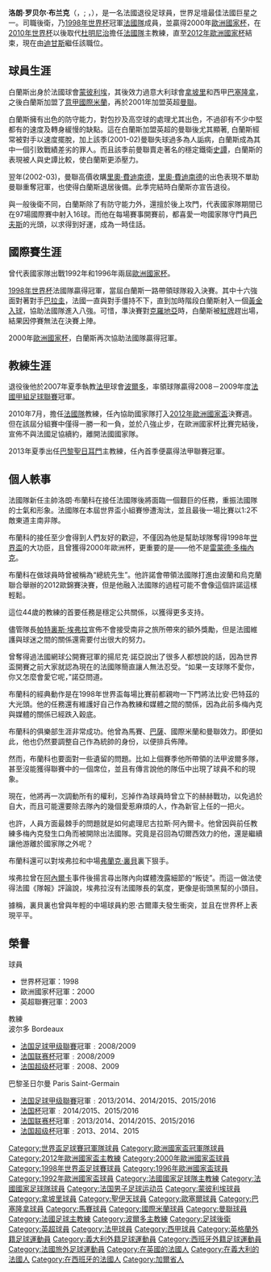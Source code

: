 {{noteTA
|G1=足球|G2=uefa|G3=意甲|G4=西甲|G5=EPL
|T=zh-hans:洛朗·布兰克;zh-hk:羅倫特·白蘭斯;zh-tw:洛朗·勃朗;
|1=zh-hans:洛朗;zh-hk:羅倫特;zh-tw:洛朗;
|2=zh-hans:布兰克;zh-hk:白蘭斯;zh-tw:勃朗;
}}
{{Football manager infobox
| playername = 洛朗·布兰克<br />Laurent Blanc
| image = Laurent blanc 11 11 2013 reves de Clara.jpg
| image_size = 200
| fullname = 洛朗·罗贝尔·布兰克
| englishfullname = {{lang|fr|Laurent Robert Blanc}}
| dateofbirth = {{birth date and age|1965|11|19}}
| nickname = Larry (White), Lolo
| height = {{height|m=1.92}}
| countryofbirth = [[法國|法國]]
| cityofbirth = [[阿莱斯|阿莱斯]] 
| position = [[後衛_(足球)|后卫]]
|    currentclub = [[赖扬体育俱乐部|艾雷恩]] (主教練)
|    youthyears1 = 1981–1983 |youthclubs1 = [[蒙彼利埃體育會|蒙彼利埃]]
|         years1 = 1983–1991 |clubs1 = [[蒙彼利埃體育會|蒙彼利埃]]               |caps1 = 243 |goals1 = 76
|         years2 = 1991–1992 |clubs2 = [[那不勒斯足球俱乐部|那不勒斯]]                      |caps2 = 31  |goals2 = 6
|         years3 = 1992–1993 |clubs3 = [[尼姆奧林匹克|尼姆]]                     |caps3 = 29  |goals3 = 1
|         years4 = 1993–1995 |clubs4 = [[聖伊天體育會|聖伊天]]            |caps4 = 70  |goals4 = 18
|         years5 = 1995–1996 |clubs5 = [[歐塞爾青年會|歐塞爾]]                        |caps5 = 23  |goals5 = 2
|         years6 = 1996–1997 |clubs6 = [[巴塞罗那足球俱乐部|巴塞罗那]]                    |caps6 = 28  |goals6 = 1
|         years7 = 1997–1999 |clubs7 = [[马赛奥林匹克|马赛]]          |caps7 = 63  |goals7 = 14
|         years8 = 1999–2001 |clubs8 = [[国际米兰足球俱乐部|国际米兰]]                |caps8 = 67  |goals8 = 6
|         years9 = 2001–2003 |clubs9 = [[曼徹斯特聯足球俱樂部|曼聯]]  |caps9 = 48  |goals9 = 1
|      totalcaps = 602 |totalgoals = 125
| nationalyears1 = 1989–2000 |nationalteam1 = [[法國國家足球隊|法國]] |nationalcaps1 = 97 |nationalgoals1 = 16
|  manageryears1 = 2007–2010 |managerclubs1 = [[波尔多足球俱乐部|波尔多]]
|  manageryears2 = 2010–2012 |managerclubs2 = [[法國國家足球隊|法國]]
|  manageryears3 = 2013–2016 |managerclubs3 = [[巴黎圣日耳曼足球俱乐部|巴黎圣日耳曼]]
|  manageryears4 = 2020– |managerclubs4 = [[赖扬体育俱乐部|艾雷恩]]
| pcupdate = 2006.06.30
| ntupdate = 2006.06.07
}}
{{MedalTableTop|width=270px}}
{{MedalCountry|{{FRA}}}}
{{MedalSport|男子[[足球|足球]]}}
{{MedalCompetition|[[世界盃足球賽|世界盃足球賽]]}}
{{Medal|Winner|[[1998年世界盃足球賽|1998年法國]] | [[1998年世界盃足球賽|隊際]]}}
{{MedalCompetition|[[歐洲國家盃|歐洲國家盃]]}}
{{Medal|Winner|[[2000年歐洲足球錦標賽|2000年荷蘭、比利時]]| [[2000年歐洲國家盃足球賽|隊際]]}}
{{MedalBottom
}}

'''洛朗·罗贝尔·布兰克'''（{{lang-fr|'''Laurent Robert Blanc'''}}，{{IPA-fr|loʁɑ̃ blɑ̃}}; ，{{bd|1965年|11月19日|catIdx=Blanc, Laurent}}），是一名法國退役足球員，世界足壇最佳法國巨星之一。司職後衛，乃[[1998年世界杯|1998年世界杯]]冠軍[[法國國家足球隊|法國隊]]成員，並贏得2000年[[歐洲國家杯|歐洲國家杯]]，在[[2010年世界杯|2010年世界杯]]以後取代[[雷蒙·多梅内克|杜明尼治]]擔任[[法國國家足球隊|法國隊]]主教練，直至[[2012年歐洲國家盃|2012年歐洲國家杯]]結束，現在由[[迪迪埃·德尚|迪甘斯]]繼任該職位。

==球員生涯==
白蘭斯出身於法國球會[[蒙彼利埃|蒙彼利埃]]，其後效力過意大利球會[[拿坡里足球會|拿坡里]]和西甲[[巴塞隆拿足球會|巴塞隆拿]]，之後白蘭斯加盟了[[意甲|意甲]][[國際米蘭|國際米蘭]]，再於2001年加盟英超[[曼聯|曼聯]]。

白蘭斯擁有出色的防守能力，對包抄及高空球的處理尤其出色，不過卻有不少中堅都有的速度及轉身緩慢的缺點。這在白蘭斯加盟英超的曼聯後尤其顯著, 白蘭斯經常被對手以速度擺脫，加上該季(2001-02)曼聯失球過多為人詬病，白蘭斯成為其中一個引致戰績差劣的罪人。而且該季前曼聯賣走著名的穩定鐵衛[[史譚|史譚]]，白蘭斯的表現被人與史譚比較，使白蘭斯更添壓力。

翌年(2002-03)，曼聯高價收購[[里奧·費迪南德|里奧·費迪南德]]，[[里奧·費迪南德|里奧·費迪南德]]的出色表現不單助曼聯重奪冠軍，也使得白蘭斯退居後備。此季完結時白蘭斯亦宣告退役。

與一般後衛不同，白蘭斯除了有防守能力外，還擅於後上攻門，代表國家隊期間已在97場國際賽中射入16球。而他在每場賽事開賽前，都喜愛一吻國家隊守門員[[巴夫斯|巴夫斯]]的光頭，以求得到好運，成為一時佳話。

==國際賽生涯==
曾代表國家隊出戰1992年和1996年兩屆[[歐洲國家杯|歐洲國家杯]]。

[[1998年世界杯|1998年世界杯]]法國隊贏得冠軍，當屆白蘭斯一路帶領球隊殺入決賽。其中十六強面對著對手[[巴拉圭國家足球隊|巴拉圭]]，法國一直與對手僵持不下，直到加時階段白蘭斯射入一個[[黃金入球|黃金入球]]，協助法國隊進入八強。可惜，準決賽對[[克羅地亞國家足球隊|克羅地亞]]時，白蘭斯被[[紅牌|紅牌]]趕出場，結果因停賽無法在決賽上陣。

2000年[[歐洲國家杯|歐洲國家杯]]，白蘭斯再次協助法國隊贏得冠軍。

==教練生涯==
退役後他於2007年夏季執教[[法甲|法甲]]球會[[波爾多足球會|波爾多]]，率領球隊贏得2008－2009年度[[法國甲組足球聯賽|法國甲組足球聯賽]]冠軍。

2010年7月，擔任[[法國國家足球隊|法國隊]]教練，任內協助國家隊打入[[2012年歐洲國家盃|2012年歐洲國家盃]]決賽週。但在該屆分組賽中僅得一勝一和一負，並於八強止步，在歐洲國家杯比賽完結後，宣佈不與法國足協續約，離開法國國家隊。

2013年夏季出任[[巴黎聖日耳門|巴黎聖日耳門]]主教練，任內首季便贏得法甲聯賽冠軍。

== 個人軼事 ==
法國隊新任主帥洛朗·布蘭科在接任法國隊後將面臨一個艱巨的任務，重振法國隊的士氣和形象。法國隊在本屆世界盃小組賽慘遭淘汰，並且最後一場比賽以1:2不敵東道主南非隊。

布蘭科的接任至少會得到人們友好的歡迎，不僅因為他是幫助球隊奪得1998年[[世界盃|世界盃]]的大功臣，且曾獲得2000年歐洲杯，更重要的是——他不是[[雷蒙德·多梅內克|雷蒙德·多梅內克]]。

布蘭科在做球員時曾被稱為“總統先生”。他許諾會帶領法國隊打進由波蘭和烏克蘭聯合舉辦的2012歐錦賽決賽，但是他融入法國隊的過程可能不會像這個許諾這樣輕鬆。

這位44歲的教練的首要任務是穩定公共關係，以獲得更多支持。

儘管隊長[[帕特裏斯·埃弗拉|帕特裏斯·埃弗拉]]宣佈不會接受南非之旅所帶來的額外獎勵，但是法國維護與球迷之間的關係還需要付出很大的努力。

曾奪得過法國網球公開賽冠軍的揚尼克·諾亞說出了很多人都想說的話，因為世界盃開賽之前大家就認為現在的法國隊簡直讓人無法忍受。“如果一支球隊不愛你，你又怎麼會愛它呢，”諾亞問道。

布蘭科的經典動作是在1998年世界盃每場比賽前都親吻一下門將法比安·巴特茲的大光頭。他的任務還有維護好自己作為教練和媒體之間的關係，因為此前多梅內克與媒體的關係已經跌入穀底。

布蘭科的俱樂部生涯非常成功。他曾為馬賽、[[巴薩|巴薩]]、國際米蘭和曼聯效力。即便如此，他也仍然要調整自己作為統帥的身份，以便排兵佈陣。

然而，布蘭科也要面對一些遺留的問題。比如上個賽季他所帶領的法甲波爾多隊，甚至沒能獲得聯賽中的一個席位，並且有傳言說他的隊伍中出現了球員不和的現象。

現在，他將再一次調動所有的權利，忘掉作為球員時曾立下的赫赫戰功，以免過於自大，而且可能還要除去隊內的幾個愛惹麻煩的人，作為新官上任的一把火。

也許，人員方面最棘手的問題就是如何處理尼古拉斯·阿內爾卡。他曾因與前任教練多梅內克發生口角而被開除出法國隊。究竟是召回為切爾西效力的他，還是繼續讓他游離於國家隊之外呢？

布蘭科還可以對埃弗拉和中場[[弗蘭克·裏貝|弗蘭克·裏貝]]裏下狠手。

埃弗拉曾在[[阿內爾卡|阿內爾卡]]事件後揚言尋出隊內向媒體洩露細節的“叛徒”。而這一做法使得法國《隊報》評論說，埃弗拉沒有法國隊長的氣度，更像是街頭黑幫的小頭目。

據稱，裏貝裏也曾與年輕的中場球員約恩·古爾庫夫發生衝突，並且在世界杯上表現平平。

==榮譽==
;球員
* 世界杯冠軍：1998
* 歐洲國家杯冠軍：2000
* 英超聯賽冠軍：2003

;教練
;波尔多 Bordeaux
*[[法国足球甲级聯賽|法国足球甲级聯賽]]冠軍﹕2008/2009
*[[法国联赛杯|法国联赛杯]]冠軍﹕2008/2009
*[[法国超级杯|法国超级杯]]冠軍﹕2008、2009
;巴黎圣日尔曼 Paris Saint-Germain
*[[法国足球甲级聯賽|法国足球甲级聯賽]]冠軍﹕2013/2014、2014/2015、2015/2016
*[[法国杯|法国杯]]冠軍﹕2014/2015、2015/2016
*[[法国联赛杯|法国联赛杯]]冠軍﹕2013/2014、2014/2015、2015/2016
*[[法国超级杯|法国超级杯]]冠軍﹕2013、2014、2015

{{1992年歐洲國家盃法國參賽名單}}
{{1996年歐洲國家盃法國參賽名單}}
{{1998年世界杯足球赛法国参赛名单}}
{{2000年歐洲國家盃法國參賽名單}}
{{2012年欧洲足球锦标赛法国参赛名单}}

{{Authority control}}
{{DEFAULTSORT:Blanc, Laurent}}
[[Category:世界盃足球賽冠軍隊球員|Category:世界盃足球賽冠軍隊球員]]
[[Category:歐洲國家盃冠軍隊球員|Category:歐洲國家盃冠軍隊球員]]
[[Category:2012年歐洲國家盃主教練|Category:2012年歐洲國家盃主教練]]
[[Category:2000年歐洲國家盃球員|Category:2000年歐洲國家盃球員]]
[[Category:1998年世界盃足球賽球員|Category:1998年世界盃足球賽球員]]
[[Category:1996年歐洲國家盃球員|Category:1996年歐洲國家盃球員]]
[[Category:1992年歐洲國家盃球員|Category:1992年歐洲國家盃球員]]
[[Category:法國國家足球隊主教練|Category:法國國家足球隊主教練]]
[[Category:法國國家足球隊球員|Category:法國國家足球隊球員]]
[[Category:法国男子足球运动员|Category:法国男子足球运动员]]
[[Category:蒙彼利埃球員|Category:蒙彼利埃球員]]
[[Category:拿坡里球員|Category:拿坡里球員]]
[[Category:聖伊天球員|Category:聖伊天球員]]
[[Category:歐塞爾球員|Category:歐塞爾球員]]
[[Category:巴塞隆拿球員|Category:巴塞隆拿球員]]
[[Category:馬賽球員|Category:馬賽球員]]
[[Category:國際米蘭球員|Category:國際米蘭球員]]
[[Category:曼聯球員|Category:曼聯球員]]
[[Category:法國足球主教練|Category:法國足球主教練]]
[[Category:波爾多主教練|Category:波爾多主教練]]
[[Category:足球後衛|Category:足球後衛]]
[[Category:英超球員|Category:英超球員]]
[[Category:法甲球員|Category:法甲球員]]
[[Category:西甲球員|Category:西甲球員]]
[[Category:英格蘭外籍足球運動員|Category:英格蘭外籍足球運動員]]
[[Category:義大利外籍足球運動員|Category:義大利外籍足球運動員]]
[[Category:西班牙外籍足球運動員|Category:西班牙外籍足球運動員]]
[[Category:法國旅外足球運動員|Category:法國旅外足球運動員]]
[[Category:在英國的法國人|Category:在英國的法國人]]
[[Category:在義大利的法國人|Category:在義大利的法國人]]
[[Category:在西班牙的法國人|Category:在西班牙的法國人]]
[[Category:加爾省人|Category:加爾省人]]